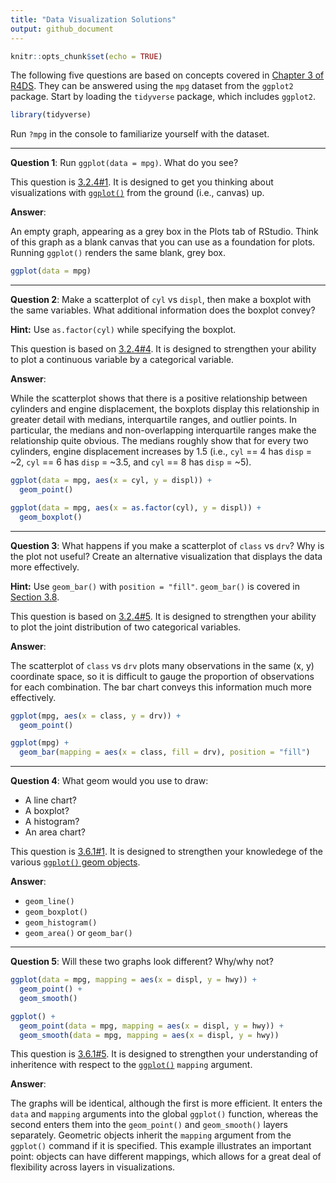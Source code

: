 ```yaml
---
title: "Data Visualization Solutions"
output: github_document
---
```


```r
knitr::opts_chunk$set(echo = TRUE)
```

The following five questions are based on concepts covered in [Chapter 3 of R4DS][Grolemund and Wickham 2017, 3]. They can be answered using the `mpg` dataset from the `ggplot2` package. Start by loading the `tidyverse` package, which includes `ggplot2`.

```r
library(tidyverse)
```

Run `?mpg` in the console to familiarize yourself with the dataset.

--- 

**Question 1**: Run `ggplot(data = mpg)`. What do you see?  

This question is [3.2.4#1][Grolemund and Wickham 2017, 3.2.4 Exercises]. It is designed to get you thinking about visualizations with [`ggplot()`][Grolemund and Wickham 2017, 3.2.2] from the ground (i.e., canvas) up.

**Answer**:

An empty graph, appearing as a grey box in the Plots tab of RStudio. Think of this graph as a blank canvas that you can use as a foundation for plots. Running `ggplot()` renders the same blank, grey box.

```r
ggplot(data = mpg)
```
 
---

**Question 2**: Make a scatterplot of `cyl` vs `displ`, then make a boxplot with the same variables. What additional information does the boxplot convey? 

**Hint:** Use `as.factor(cyl)` while specifying the boxplot.  

This question is based on [3.2.4#4][Grolemund and Wickham 2017, 3.2.4 Exercises]. It is designed to strengthen your ability to plot a continuous variable by a categorical variable.

**Answer**:

While the scatterplot shows that there is a positive relationship between cylinders and engine displacement, the boxplots display this relationship in greater detail with medians, interquartile ranges, and outlier points. In particular, the medians and non-overlapping interquartile ranges make the relationship quite obvious. The medians roughly show that for every two cylinders, engine displacement increases by 1.5 (i.e., `cyl` == 4 has `disp` = ~2, `cyl` == 6 has `disp` = ~3.5, and `cyl` == 8 has `disp` = ~5).

```r
ggplot(data = mpg, aes(x = cyl, y = displ)) + 
  geom_point()

ggplot(data = mpg, aes(x = as.factor(cyl), y = displ)) + 
  geom_boxplot()
```
 
---

**Question 3**: What happens if you make a scatterplot of `class` vs `drv`? Why is the plot not useful? Create an alternative visualization that displays the data more effectively.

**Hint:** Use `geom_bar()` with `position = "fill"`. `geom_bar()` is covered in [Section 3.8][Grolemund and Wickham 2017, 3.8].  

This question is based on [3.2.4#5][Grolemund and Wickham 2017, 3.2.4 Exercises]. It is designed to strengthen your ability to plot the joint distribution of two categorical variables.

**Answer**:

The scatterplot of `class` vs `drv` plots many observations in the same (x, y) coordinate space, so it is difficult to gauge the proportion of observations for each combination. The bar chart conveys this information much more effectively.

```r
ggplot(mpg, aes(x = class, y = drv)) +
  geom_point()

ggplot(mpg) +
  geom_bar(mapping = aes(x = class, fill = drv), position = "fill")
```  

---

**Question 4**: What geom would you use to draw:

 - A line chart? 
 - A boxplot?
 - A histogram?
 - An area chart? 
 
This question is [3.6.1#1][Grolemund and Wickham 2017, 3.6.1 Exercises]. It is designed to strengthen your knowledege of the various [`ggplot()` geom objects][Grolemund and Wickham 2017, 3.6].

**Answer**:

 - `geom_line()`  
 - `geom_boxplot()`  
 - `geom_histogram()`  
 - `geom_area()` or `geom_bar()`
 
---

**Question 5**: Will these two graphs look different? Why/why not?

```r
ggplot(data = mpg, mapping = aes(x = displ, y = hwy)) + 
  geom_point() + 
  geom_smooth()

ggplot() + 
  geom_point(data = mpg, mapping = aes(x = displ, y = hwy)) + 
  geom_smooth(data = mpg, mapping = aes(x = displ, y = hwy))
```

This question is [3.6.1#5][Grolemund and Wickham 2017, 3.6.1 Exercises]. It is designed to strengthen your understanding of inheritence with respect to the [`ggplot()`][Grolemund and Wickham 2017, 3.2.2] `mapping` argument.

**Answer**:

The graphs will be identical, although the first is more efficient. It enters the `data` and `mapping` arguments into the global `ggplot()` function, whereas the second enters them into the `geom_point()` and `geom_smooth()` layers separately. Geometric objects inherit the `mapping` argument from the `ggplot()` command if it is specified. This example illustrates an important point: objects can have different mappings, which allows for a great deal of flexibility across layers in visualizations.

[Grolemund and Wickham 2017, 3]: http://r4ds.had.co.nz/data-visualisation.html
[Grolemund and Wickham 2017, 3.2.2]: http://r4ds.had.co.nz/data-visualisation.html#creating-a-ggplot
[Grolemund and Wickham 2017, 3.2.4 Exercises]: http://r4ds.had.co.nz/data-visualisation.html#exercises
[Grolemund and Wickham 2017, 3.6]: http://r4ds.had.co.nz/data-visualisation.html#geometric-objects
[Grolemund and Wickham 2017, 3.6.1 Exercises]: http://r4ds.had.co.nz/data-visualisation.html#exercises-3
[Grolemund and Wickham 2017, 3.8]: http://r4ds.had.co.nz/data-visualisation.html#position-adjustments